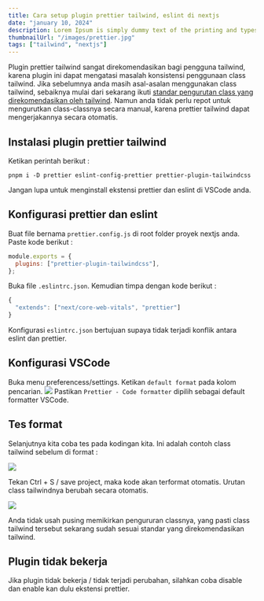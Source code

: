 ```yaml
---
title: Cara setup plugin prettier tailwind, eslint di nextjs
date: "january 10, 2024"
description: Lorem Ipsum is simply dummy text of the printing and typesetting industry.
thumbnailUrl: "/images/prettier.jpg"
tags: ["tailwind", "nextjs"]
---
```


Plugin prettier tailwind sangat direkomendasikan bagi pengguna tailwind, karena plugin ini dapat mengatasi masalah konsistensi penggunaan class tailwind.
Jika sebelumnya anda masih asal-asalan menggunakan class tailwind, sebaiknya mulai dari sekarang ikuti [standar pengurutan class yang direkomendasikan oleh tailwind](https://tailwindcss.com/blog/automatic-class-sorting-with-prettier#how-classes-are-sorted). Namun anda tidak perlu repot untuk mengurutkan class-classnya secara manual, karena prettier tailwind dapat mengerjakannya secara otomatis.

## Instalasi plugin prettier tailwind

Ketikan perintah berikut :

```npm
pnpm i -D prettier eslint-config-prettier prettier-plugin-tailwindcss
```

Jangan lupa untuk menginstall ekstensi prettier dan eslint di VSCode anda.

## Konfigurasi prettier dan eslint

Buat file bernama `prettier.config.js` di root folder proyek nextjs anda.
Paste kode berikut :

```javascript
module.exports = {
  plugins: ["prettier-plugin-tailwindcss"],
};
```

Buka file `.eslintrc.json`. Kemudian timpa dengan kode berikut :

```javascript
{
  "extends": ["next/core-web-vitals", "prettier"]
}
```

Konfigurasi `eslintrc.json` bertujuan supaya tidak terjadi konflik antara eslint dan prettier.

## Konfigurasi VSCode

Buka menu preferencess/settings. Ketikan `default format` pada kolom pencarian.
![](https://res.cloudinary.com/djlpcw7uf/image/upload/v1704840612/blog.juhancoding.dev/default_format_yfgebm.png)
Pastikan `Prettier - Code formatter` dipilih sebagai default formatter VSCode.

## Tes format

Selanjutnya kita coba tes pada kodingan kita.
Ini adalah contoh class tailwind sebelum di format :

![](https://res.cloudinary.com/djlpcw7uf/image/upload/v1704841723/blog.juhancoding.dev/tailwind_class_sort_oisfw7.png)

Tekan Ctrl + S / save project, maka kode akan terformat otomatis. Urutan class tailwindnya berubah secara otomatis.

![](https://res.cloudinary.com/djlpcw7uf/image/upload/v1704841896/blog.juhancoding.dev/tailwind_class_sort_result_snfd6l.png)

Anda tidak usah pusing memikirkan pengururan classnya, yang pasti class tailwind tersebut sekarang sudah sesuai standar yang direkomendasikan tailwind.

## Plugin tidak bekerja

Jika plugin tidak bekerja / tidak terjadi perubahan, silahkan coba disable dan enable kan dulu ekstensi prettier.
